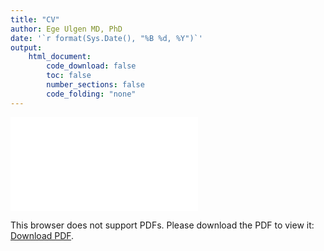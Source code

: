 ```yaml
---
title: "CV"
author: Ege Ulgen MD, PhD
date: '`r format(Sys.Date(), "%B %d, %Y")`'
output:
    html_document:
        code_download: false
        toc: false
        number_sections: false
        code_folding: "none"
---
```


<object data="CV_doc/egeulgen_CV.pdf" type="application/pdf" width="700px" height="700px">
    <embed src="CV_doc/egeulgen_CV.pdf">
        <p>This browser does not support PDFs. Please download the PDF to view it: <a href="CV_doc/egeulgen_CV.pdf">Download PDF</a>.</p>
    </embed>
</object>
